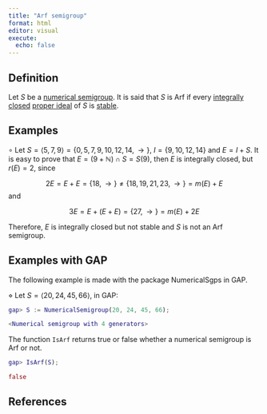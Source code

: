```yaml
---
title: "Arf semigroup"
format: html
editor: visual
execute: 
  echo: false
---
```


## Definition

Let $S$ be a [numerical semigroup](./Basic-concepts/Numerical-semigroup.qmd). It is said that $S$ is Arf if every [integrally closed](Integrally-closed-ideal.qmd) [proper ideal](Proper-ideal.qmd) of $S$ is [stable](Stable-ideal.qmd).

## Examples

$\circ$ Let $S = \langle 5, 7, 9 \rangle = \{0, 5, 7, 9, 10, 12, 14, \rightarrow \}$, $I = \{9, 10, 12, 14\}$ and $E = I + S$. It is easy to prove that $E = (9 + \mathbb{N}) \cap S = S(9)$, then $E$ is integrally closed, but $r(E) = 2$, since

$$
2E = E + E = \{18, \rightarrow \} \ne \{18, 19, 21, 23, \rightarrow \} = m(E) + E
$$ and

$$
3E = E + (E + E) = \{27, \rightarrow \} = m(E) + 2E
$$

Therefore, $E$ is integrally closed but not stable and $S$ is not an Arf semigroup.

## Examples with GAP

The following example is made with the package NumericalSgps in GAP.

$\diamond$ Let $S = \langle 20, 24, 45, 66 \rangle$, in GAP:

```GAP

gap> S := NumericalSemigroup(20, 24, 45, 66);

<Numerical semigroup with 4 generators>


```

The function `IsArf` returns true or false whether a numerical semigroup is Arf or not.

```GAP

gap> IsArf(S);

false


```

## References
